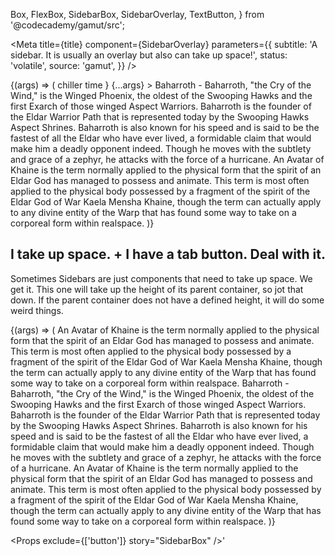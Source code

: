   Box,
  FlexBox,
  SidebarBox,
  SidebarOverlay,
  TextButton,
} from '@codecademy/gamut/src';

<Meta
  title={title}
  component={SidebarOverlay}
  parameters={{
    subtitle: 'A sidebar. It is usually an overlay but also can take up space!',
    status: 'volatile',
    source: 'gamut',
  }}
/>

<Canvas>
  <Story name="SidebarOverlay">
    {(args) => (
      <Box height="20rem">
        <SidebarOverlay
          backgroundColor="navy"
          openFrom="left"
          button={
            <TextButton height="5rem" width="5rem">
              chiller time
            </TextButton>
          }
          {...args}
        >
          <Box margin={16}>
            Baharroth - Baharroth, "the Cry of the Wind," is the Winged Phoenix,
            the oldest of the Swooping Hawks and the first Exarch of those
            winged Aspect Warriors. Baharroth is the founder of the Eldar
            Warrior Path that is represented today by the Swooping Hawks Aspect
            Shrines. Baharroth is also known for his speed and is said to be the
            fastest of all the Eldar who have ever lived, a formidable claim
            that would make him a deadly opponent indeed. Though he moves with
            the subtlety and grace of a zephyr, he attacks with the force of a
            hurricane.
          </Box>
        </SidebarOverlay>
        <FlexBox>
          An Avatar of Khaine is the term normally applied to the physical form
          that the spirit of an Eldar God has managed to possess and animate.
          This term is most often applied to the physical body possessed by a
          fragment of the spirit of the Eldar God of War Kaela Mensha Khaine,
          though the term can actually apply to any divine entity of the Warp
          that has found some way to take on a corporeal form within realspace.
        </FlexBox>
      </Box>
    )}
  </Story>
</Canvas>

<Props story="SidebarOverlay" />

## I take up space. + I have a tab button. Deal with it.

Sometimes Sidebars are just components that need to take up space. We get it. This one will take up the height of its parent container, so jot that down. If the parent container does not have a defined height, it will do some weird things.

<Canvas>
  <Story name="SidebarBox">
    {(args) => (
      <FlexBox
        height="50rem"
        width="100%"
        padding="1rem"
        backgroundColor="paleBlue"
      >
        <Box backgroundColor="palePink" textColor="navy" padding="1rem">
          An Avatar of Khaine is the term normally applied to the physical form
          that the spirit of an Eldar God has managed to possess and animate.
          This term is most often applied to the physical body possessed by a
          fragment of the spirit of the Eldar God of War Kaela Mensha Khaine,
          though the term can actually apply to any divine entity of the Warp
          that has found some way to take on a corporeal form within realspace.
        </Box>
        <SidebarBox backgroundColor="navy" textColor="white" expanded {...args}>
          <Box margin={16}>
            Baharroth - Baharroth, "the Cry of the Wind," is the Winged Phoenix,
            the oldest of the Swooping Hawks and the first Exarch of those
            winged Aspect Warriors. Baharroth is the founder of the Eldar
            Warrior Path that is represented today by the Swooping Hawks Aspect
            Shrines. Baharroth is also known for his speed and is said to be the
            fastest of all the Eldar who have ever lived, a formidable claim
            that would make him a deadly opponent indeed. Though he moves with
            the subtlety and grace of a zephyr, he attacks with the force of a
            hurricane.
          </Box>
        </SidebarBox>
        <Box backgroundColor="palePink" textColor="navy" padding="1rem">
          An Avatar of Khaine is the term normally applied to the physical form
          that the spirit of an Eldar God has managed to possess and animate.
          This term is most often applied to the physical body possessed by a
          fragment of the spirit of the Eldar God of War Kaela Mensha Khaine,
          though the term can actually apply to any divine entity of the Warp
          that has found some way to take on a corporeal form within realspace.
        </Box>
      </FlexBox>
    )}
  </Story>
</Canvas>

<Props exclude={['button']} story="SidebarBox" />'
